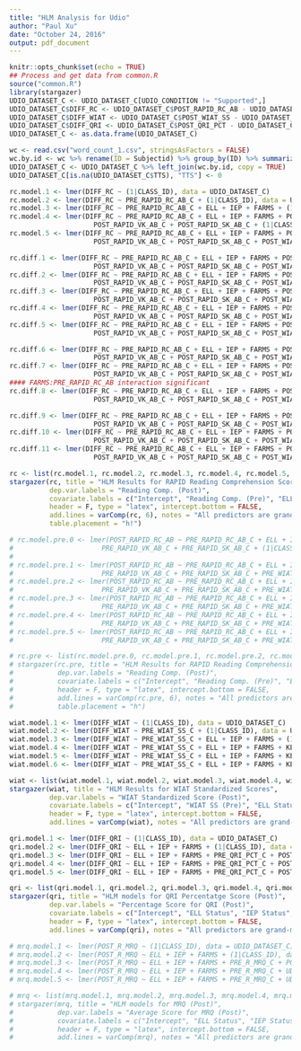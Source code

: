 ```yaml
---
title: "HLM Analysis for Udio"
author: "Paul Xu"
date: "October 24, 2016"
output: pdf_document
---
```


```r
knitr::opts_chunk$set(echo = TRUE)
## Process and get data from common.R
source("common.R")
library(stargazer)
UDIO_DATASET_C <- UDIO_DATASET_C[UDIO_CONDITION != "Supported",]
UDIO_DATASET_C$DIFF_RC <- UDIO_DATASET_C$POST_RAPID_RC_AB - UDIO_DATASET_C$PRE_RAPID_RC_AB
UDIO_DATASET_C$DIFF_WIAT <- UDIO_DATASET_C$POST_WIAT_SS - UDIO_DATASET_C$PRE_WIAT_SS
UDIO_DATASET_C$DIFF_QRI <- UDIO_DATASET_C$POST_QRI_PCT - UDIO_DATASET_C$PRE_QRI_PCT
UDIO_DATASET_C <- as.data.frame(UDIO_DATASET_C)

wc <- read.csv("word_count_1.csv", stringsAsFactors = FALSE)
wc.by.id <- wc %>% rename(ID = Subjectid) %>% group_by(ID) %>% summarize(TTS=sum(Wordcount, na.rm=TRUE))
UDIO_DATASET_C <- UDIO_DATASET_C %>% left_join(wc.by.id, copy = TRUE)
UDIO_DATASET_C[is.na(UDIO_DATASET_C$TTS), "TTS"] <- 0
```

```r
rc.model.1 <- lmer(DIFF_RC ~ (1|CLASS_ID), data = UDIO_DATASET_C)
rc.model.2 <- lmer(DIFF_RC ~ PRE_RAPID_RC_AB_C + (1|CLASS_ID), data = UDIO_DATASET_C)
rc.model.3 <- lmer(DIFF_RC ~ PRE_RAPID_RC_AB_C + ELL + IEP + FARMS + (1|CLASS_ID), data = UDIO_DATASET_C)
rc.model.4 <- lmer(DIFF_RC ~ PRE_RAPID_RC_AB_C + ELL + IEP + FARMS + POST_RAPID_WR_AB_C + 
                     POST_RAPID_VK_AB_C + POST_RAPID_SK_AB_C + (1|CLASS_ID), data = UDIO_DATASET_C)
rc.model.5 <- lmer(DIFF_RC ~ PRE_RAPID_RC_AB_C + ELL + IEP + FARMS + POST_RAPID_WR_AB_C + 
                     POST_RAPID_VK_AB_C + POST_RAPID_SK_AB_C + POST_WIAT_SS_C + (1|CLASS_ID), data = UDIO_DATASET_C)
```


```r
rc.diff.1 <- lmer(DIFF_RC ~ PRE_RAPID_RC_AB_C + ELL + IEP + FARMS + POST_RAPID_WR_AB_C + 
                     POST_RAPID_VK_AB_C + POST_RAPID_SK_AB_C + POST_WIAT_SS_C + (1|CLASS_ID), data = UDIO_DATASET_C)
rc.diff.2 <- lmer(DIFF_RC ~ PRE_RAPID_RC_AB_C + ELL + IEP + FARMS + POST_RAPID_WR_AB_C + 
                     POST_RAPID_VK_AB_C + POST_RAPID_SK_AB_C + POST_WIAT_SS_C + UDIO_CONDITION + (1|CLASS_ID), data = UDIO_DATASET_C)
rc.diff.3 <- lmer(DIFF_RC ~ PRE_RAPID_RC_AB_C + ELL + IEP + FARMS + POST_RAPID_WR_AB_C + 
                     POST_RAPID_VK_AB_C + POST_RAPID_SK_AB_C + POST_WIAT_SS_C + UDIO_CONDITION + UDIO_CONDITION:ELL + (1|CLASS_ID), data = UDIO_DATASET_C)
rc.diff.4 <- lmer(DIFF_RC ~ PRE_RAPID_RC_AB_C + ELL + IEP + FARMS + POST_RAPID_WR_AB_C + 
                     POST_RAPID_VK_AB_C + POST_RAPID_SK_AB_C + POST_WIAT_SS_C + UDIO_CONDITION + UDIO_CONDITION:IEP + (1|CLASS_ID), data = UDIO_DATASET_C)
rc.diff.5 <- lmer(DIFF_RC ~ PRE_RAPID_RC_AB_C + ELL + IEP + FARMS + POST_RAPID_WR_AB_C + 
                     POST_RAPID_VK_AB_C + POST_RAPID_SK_AB_C + POST_WIAT_SS_C + UDIO_CONDITION + UDIO_CONDITION:FARMS + (1|CLASS_ID), data = UDIO_DATASET_C)

rc.diff.6 <- lmer(DIFF_RC ~ PRE_RAPID_RC_AB_C + ELL + IEP + FARMS + POST_RAPID_WR_AB_C + 
                     POST_RAPID_VK_AB_C + POST_RAPID_SK_AB_C + POST_WIAT_SS_C + ELL:PRE_RAPID_RC_AB_C + (1|CLASS_ID), data = UDIO_DATASET_C)
rc.diff.7 <- lmer(DIFF_RC ~ PRE_RAPID_RC_AB_C + ELL + IEP + FARMS + POST_RAPID_WR_AB_C + 
                     POST_RAPID_VK_AB_C + POST_RAPID_SK_AB_C + POST_WIAT_SS_C + IEP:PRE_RAPID_RC_AB_C + (1|CLASS_ID), data = UDIO_DATASET_C)
#### FARMS:PRE_RAPID_RC_AB interaction significant
rc.diff.8 <- lmer(DIFF_RC ~ PRE_RAPID_RC_AB_C + ELL + IEP + FARMS + POST_RAPID_WR_AB_C + 
                     POST_RAPID_VK_AB_C + POST_RAPID_SK_AB_C + POST_WIAT_SS_C + FARMS:PRE_RAPID_RC_AB_C + (1|CLASS_ID), data = UDIO_DATASET_C)

rc.diff.9 <- lmer(DIFF_RC ~ PRE_RAPID_RC_AB_C + ELL + IEP + FARMS + POST_RAPID_WR_AB_C + 
                     POST_RAPID_VK_AB_C + POST_RAPID_SK_AB_C + POST_WIAT_SS_C + POST_WIAT_SS_C:FARMS + (1|CLASS_ID), data = UDIO_DATASET_C)
rc.diff.10 <- lmer(DIFF_RC ~ PRE_RAPID_RC_AB_C + ELL + IEP + FARMS + POST_RAPID_WR_AB_C + 
                     POST_RAPID_VK_AB_C + POST_RAPID_SK_AB_C + POST_WIAT_SS_C + POST_WIAT_SS_C:ELL + (1|CLASS_ID), data = UDIO_DATASET_C)
rc.diff.11 <- lmer(DIFF_RC ~ PRE_RAPID_RC_AB_C + ELL + IEP + FARMS + POST_RAPID_WR_AB_C + 
                     POST_RAPID_VK_AB_C + POST_RAPID_SK_AB_C + POST_WIAT_SS_C + POST_WIAT_SS_C:IEP + (1|CLASS_ID), data = UDIO_DATASET_C)
```

```r
rc <- list(rc.model.1, rc.model.2, rc.model.3, rc.model.4, rc.model.5, rc.diff.8)
stargazer(rc, title = "HLM Results for RAPID Reading Comprehension Scores",
          dep.var.labels = "Reading Comp. (Post)",
          covariate.labels = c("Intercept", "Reading Comp. (Pre)", "ELL Status", "IEP Status", "Free/Reduced Lunch", "Word Recog. (Post)", "Voc. Know. (Post)", "Syn. Know. (Post)", "WIAT SS (Post)", "RC x FARMS"),
          header = F, type = "latex", intercept.bottom = FALSE,
          add.lines = varComp(rc, 6), notes = "All predictors are grand-mean centered", notes.append = TRUE,
          table.placement = "h!")
```

```r
# rc.model.pre.0 <- lmer(POST_RAPID_RC_AB ~ PRE_RAPID_RC_AB_C + ELL + IEP + FARMS + PRE_RAPID_WR_AB_C +
#                      PRE_RAPID_VK_AB_C + PRE_RAPID_SK_AB_C + (1|CLASS_ID), data = UDIO_DATASET_C)
# 
# rc.model.pre.1 <- lmer(POST_RAPID_RC_AB ~ PRE_RAPID_RC_AB_C + ELL + IEP + FARMS + PRE_RAPID_WR_AB_C +
#                      PRE_RAPID_VK_AB_C + PRE_RAPID_SK_AB_C + PRE_WIAT_SS_C + PRE_R_MRQ_C + (1|CLASS_ID), data = UDIO_DATASET_C)
# rc.model.pre.2 <- lmer(POST_RAPID_RC_AB ~ PRE_RAPID_RC_AB_C + ELL + IEP + FARMS + PRE_RAPID_WR_AB_C +
#                      PRE_RAPID_VK_AB_C + PRE_RAPID_SK_AB_C + PRE_WIAT_SS_C + PRE_R_MRQ_C + PRE_RAPID_RC_AB_C:FARMS + (1|CLASS_ID), data = UDIO_DATASET_C)
# rc.model.pre.3 <- lmer(POST_RAPID_RC_AB ~ PRE_RAPID_RC_AB_C + ELL + IEP + FARMS + PRE_RAPID_WR_AB_C +
#                      PRE_RAPID_VK_AB_C + PRE_RAPID_SK_AB_C + PRE_WIAT_SS_C + PRE_R_MRQ_C + PRE_RAPID_RC_AB_C:FARMS + + PRE_R_MRQ_C:FARMS + (1|CLASS_ID), data = UDIO_DATASET_C)
# rc.model.pre.4 <- lmer(POST_RAPID_RC_AB ~ PRE_RAPID_RC_AB_C + ELL + IEP + FARMS + PRE_RAPID_WR_AB_C +
#                      PRE_RAPID_VK_AB_C + PRE_RAPID_SK_AB_C + PRE_WIAT_SS_C + PRE_R_MRQ_C + PRE_RAPID_RC_AB_C:FARMS + + PRE_R_MRQ_C:FARMS + PRE_R_MRQ_C:FARMS:PRE_RAPID_RC_AB + (1|CLASS_ID), data = UDIO_DATASET_C)
# rc.model.pre.5 <- lmer(POST_RAPID_RC_AB ~ PRE_RAPID_RC_AB_C + ELL + IEP + FARMS + PRE_RAPID_WR_AB_C +
#                      PRE_RAPID_VK_AB_C + PRE_RAPID_SK_AB_C + PRE_WIAT_SS_C + PRE_R_MRQ_C + PRE_RAPID_RC_AB_C:FARMS + + PRE_R_MRQ_C:FARMS + PRE_R_MRQ_C:FARMS:PRE_RAPID_RC_AB + PRE_RAPID_VK_AB_C:IEP + (1|CLASS_ID), data = UDIO_DATASET_C)
```

```r
# rc.pre <- list(rc.model.pre.0, rc.model.pre.1, rc.model.pre.2, rc.model.pre.3, rc.model.pre.4, rc.model.pre.5)
# stargazer(rc.pre, title = "HLM Results for RAPID Reading Comprehension Scores with Pre-measures as Predictors",
#           dep.var.labels = "Reading Comp. (Post)",
#           covariate.labels = c("Intercept", "Reading Comp. (Pre)", "ELL Status", "IEP Status", "Free/Reduced Lunch", "Word Recog. (Pre)", "Voc. Know. (Pre)", "Syn. Know. (Pre)", "WIAT SS (Pre)", "R MRQ (Pre)", "RC x FARMS", "MRQ x FARMS", "IEP x VK", "FARMS0xMRQxRC", "FARMS1xMRQxRC"), 
#           header = F, type = "latex", intercept.bottom = FALSE,
#           add.lines = varComp(rc.pre, 6), notes = "All predictors are grand-mean centered", notes.append = TRUE,
#           table.placement = "h")
```


```r
wiat.model.1 <- lmer(DIFF_WIAT ~ (1|CLASS_ID), data = UDIO_DATASET_C)
wiat.model.2 <- lmer(DIFF_WIAT ~ PRE_WIAT_SS_C + (1|CLASS_ID), data = UDIO_DATASET_C)
wiat.model.3 <- lmer(DIFF_WIAT ~ PRE_WIAT_SS_C + ELL + IEP + FARMS + (1|CLASS_ID), data = UDIO_DATASET_C)
wiat.model.4 <- lmer(DIFF_WIAT ~ PRE_WIAT_SS_C + ELL + IEP + FARMS + KEY_MATCH_C + POST_RAPID_WR_AB_C + POST_RAPID_VK_AB_C + POST_RAPID_SK_AB_C + (1|CLASS_ID), data = UDIO_DATASET_C)
wiat.model.5 <- lmer(DIFF_WIAT ~ PRE_WIAT_SS_C + ELL + IEP + FARMS + KEY_MATCH_C + POST_RAPID_VK_AB_C + POST_RAPID_RC_AB_C + (1|CLASS_ID), data = UDIO_DATASET_C)
wiat.model.6 <- lmer(DIFF_WIAT ~ PRE_WIAT_SS_C + ELL + IEP + FARMS + KEY_MATCH_C + POST_RAPID_VK_AB_C + POST_RAPID_RC_AB_C + POST_RAPID_RC_AB_C:IEP + (1|CLASS_ID), data = UDIO_DATASET_C)
```

```r
wiat <- list(wiat.model.1, wiat.model.2, wiat.model.3, wiat.model.4, wiat.model.5, wiat.model.6)
stargazer(wiat, title = "HLM Results for WIAT Standardized Scores",
          dep.var.labels = "WIAT Standardized Score (Post)",
          covariate.labels = c("Intercept", "WIAT SS (Pre)", "ELL Status", "IEP Status", "Free/Reduced Lunch", "Keyboarding", "Word Recog. (Post)", "Voc. Know. (Post)", "Syn. Know. (Post)", "Reading Comp. (Post)", "RC x IEP"), 
          header = F, type = "latex", intercept.bottom = FALSE,
          add.lines = varComp(wiat), notes = "All predictors are grand-mean centered", notes.append = TRUE)
```

```r
qri.model.1 <- lmer(DIFF_QRI ~ (1|CLASS_ID), data = UDIO_DATASET_C)
qri.model.2 <- lmer(DIFF_QRI ~ ELL + IEP + FARMS + (1|CLASS_ID), data = UDIO_DATASET_C)
qri.model.3 <- lmer(DIFF_QRI ~ ELL + IEP + FARMS + PRE_QRI_PCT_C + POST_RAPID_WR_AB_C + POST_RAPID_VK_AB_C + POST_RAPID_SK_AB_C + POST_RAPID_RC_AB_C + (1|CLASS_ID), data = UDIO_DATASET_C)
qri.model.4 <- lmer(DIFF_QRI ~ ELL + IEP + FARMS + PRE_QRI_PCT_C + POST_RAPID_WR_AB_C + POST_RAPID_VK_AB_C + POST_RAPID_RC_AB_C + POST_WIAT_SS_C + (1|CLASS_ID), data = UDIO_DATASET_C)
qri.model.5 <- lmer(DIFF_QRI ~ ELL + IEP + FARMS + PRE_QRI_PCT_C + POST_RAPID_WR_AB_C + POST_RAPID_VK_AB_C +  POST_RAPID_RC_AB_C + POST_WIAT_SS_C + KEY_MATCH_C + (1|CLASS_ID), data = UDIO_DATASET_C)
```

```r
qri <- list(qri.model.1, qri.model.2, qri.model.3, qri.model.4, qri.model.5)
stargazer(qri, title = "HLM models for QRI Percentatge Score (Post)",
          dep.var.labels = "Percentage Score for QRI (Post)",
          covariate.labels = c("Intercept", "ELL Status", "IEP Status", "Free/Reduced Lunch", "QRI (Pre)", "Word Recog. (Post)", "Voc. Know. (Post)", "Syn. Know. (Post)", "Reading Comp. (Post)", "WIAT SS (Post)", "Keyboarding"), 
          header = F, type = "latex", intercept.bottom = FALSE,
          add.lines = varComp(qri), notes = "All predictors are grand-mean centered", notes.append = TRUE)
```


```r
# mrq.model.1 <- lmer(POST_R_MRQ ~ (1|CLASS_ID), data = UDIO_DATASET_C)
# mrq.model.2 <- lmer(POST_R_MRQ ~ ELL + IEP + FARMS + (1|CLASS_ID), data = UDIO_DATASET_C)
# mrq.model.3 <- lmer(POST_R_MRQ ~ ELL + IEP + FARMS + PRE_R_MRQ_C + POST_RAPID_WR_AB_C + POST_RAPID_VK_AB_C + + POST_RAPID_SK_AB_C + POST_RAPID_RC_AB_C + (1|CLASS_ID), data = UDIO_DATASET_C)
# mrq.model.4 <- lmer(POST_R_MRQ ~ ELL + IEP + FARMS + PRE_R_MRQ_C + UDIO_CONDITION + (1|CLASS_ID), data = UDIO_DATASET_C)
# mrq.model.5 <- lmer(POST_R_MRQ ~ ELL + IEP + FARMS + PRE_R_MRQ_C + UDIO_CONDITION + POST_WIAT_SS_C + (1|CLASS_ID), data = UDIO_DATASET_C)
```

```r
# mrq <- list(mrq.model.1, mrq.model.2, mrq.model.3, mrq.model.4, mrq.model.5)
# stargazer(mrq, title = "HLM models for MRQ (Post)",
#           dep.var.labels = "Average Score for MRQ (Post)",
#           covariate.labels = c("Intercept", "ELL Status", "IEP Status", "Free/Reduced Lunch", "Reading MRQ (Pre)", "Word Recog. (Post)", "Voc. Know. (Post)", "Syn. Know. (Post)", "Reading Comp. (Post)", "Full", "Supported", "WIAT SS (Post)"), 
#           header = F, type = "latex", intercept.bottom = FALSE,
#           add.lines = varComp(mrq), notes = "All predictors are grand-mean centered", notes.append = TRUE)
```

